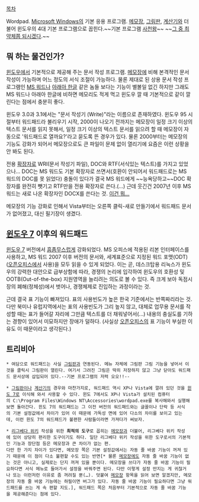 [[목차]]

Wordpad. [[Microsoft Windows]]의 기본 응용 프로그램. [[메모장#s-2|메모장]], [[그림판]], [[계산기#s-2|계산기]]와 더불어 윈도우의 4대 기본 프로그램으로 꼽힌다.~~기본 프로그램 [[사천왕]]~~ ~~[[놈은 사천왕 최약체지|그 중 최약체쯤 되시겠다]].~~

== 뭐 하는 물건인가? ==
[[Microsoft Windows|윈도우]]에서 기본적으로 제공해 주는 문서 작성 프로그램. [[메모장#s-2|메모장]]에 비해 본격적인 문서 작성이 가능하며 어느 정도의 서식 조절이 가능하다. 물론 제대로 된 상용 문서 작성 프로그램인 [[MS 워드]]나 [[아래아 한글]] 같은 놈들 보다는 기능이 별볼일 없긴 하지만 그래도 MS 워드나 아래아 한글에 비하면 메모리도 적게 먹고 윈도우 깔 때 기본적으로 같이 깔린다는 점에서 충분히 좋다.

윈도우 3.0과 3.1에서는 "문서 작성기 (Write)"라는 이름으로 존재하였다. 윈도우 95 시절부터 워드패드라 불리우기 시작, 2000이 나오기 전까지는 메모장이 일정 크기 이상의 텍스트 문서를 읽지 못해서, 일정 크기 이상의 텍스트 문서를 읽으려 할 때 메모장이 자동으로 '워드패드로 열까요?'라고 묻도록 뜬 경우가 있다. 물론 2000부터는 메모장의 기능도 강화가 되어서 메모장으로도 큰 파일이 문제 없이 열리기에 요즘은 이런 상황을 안 봐도 된다.

전용 [[확장자]]로 WRI(문서 작성기 파일), DOC와 RTF(서식있는 텍스트)를 가지고 있었으나... DOC는 MS 워드도 기본 확장자로 쓰면서(호환이 안되어서 워드패드로는 MS 워드의 DOC를 못 읽었다) 충돌이 있다가 결국 MS 워드에게 ~~능욕당하고~~DOC 확장자를 완전히 뺏기고 RTF만을 전용 확장자로 쓴다.(…) 근데 웃긴건 2007년 이후 MS 워드는 새로 나온 확장자인 DOCX를 쓴다는 것. [[이뭐병|이건 뭐...]]

메모장의 기능 강화로 인해서 Vista부터는 오른쪽 클릭-새로 만들기에서 워드패드 문서가 없어졌고, 대신 필기장이 생겼다.

== [[윈도우 7]] 이후의 워드패드 ==
[[윈도우 7]] 버전에서 [[흠좀무]]스럽게 강화되었다. MS 오피스에 적용된 리본 인터페이스를 사용하고, MS 워드 2007 이후 버전의 문서와, 세계표준으로 지정된 워드 포맷(ODT)([[오픈오피스]]에서 사용)을 모두 읽을 수 있게 되었다. 
이는 곧, 데스크탑용 리눅스가 윈도우의 강력한 대안으로 급부상함에 따라, 경쟁의 논리에 입각하여 윈도우의 호환성 및 OOTB(Out-of-the-box) 지원영역을 늘리려는 의도로 볼 수 있다. 즉 크게 보아 독점시장의 폐해(정체성)에서 벗어나, 경쟁체제로 진입하는 과정이라는 것.

근데 결국 표 기능이 빠져있다. 표의 사용빈도가 높은 한국 기준에서는 반쪽짜리라는 것.
다만 북미나 유럽지역에서는 표의 사용빈도가 그리 높지 않고, 대체로 업무용 문서를 작성할 때는 표가 들어갈 자리에 그만큼 텍스트를 더 채워넣어서(...) 내용의 충실도를 기하는 경향이 있어서 미묘하지만 장애가 덜하다. (사실상 [[오픈오피스]]의 표 기능이 부실한 이유도 이 때문이라고 생각된다.)

== 트리비아 ==
 * 여담으로 워드패드는 사실 [[그림판]]과 연동된다. 메뉴 자체에 그림판 그림 기능을 넣어서 이것을 클릭시 그림판이 열린다. 여기서 그려진 그림은 딱히 저장하지 않고 그냥 닫아도 워드패드 문서상에 삽입되어 있다.--기본 프로그램의 저력 오오!!--

 * [[그림판]]이나 [[계산기#s-2|계산기]]의 경우와 마찬가지로, 워드패드 역시 XP나 Vista에 깔려 있던 것을 [[윈도 7]]로 이식해 와서 사용할 수 있다. 윈도 7에서도 XP나 Vista가 설치된 컴퓨터의 C:\Program Files\Windows NT\Accessories\wordpad.exe를 복사해와서 실행해보면 돌아간다. 윈도 7의 워드패드는 그 이전 버전의 워드패드와는 글꼴이나 단락 등 서식의 기본 설정값에서 차이가 있어 이 때문에 가독성 면에 있어 다소의 차이를 보이고 있는데, 이런 윈도 7의 워드패드가 불편한 사람들이라면 가져다가 써보자.

 * [[리그베다 위키]] 작성을 위한 '''최적의 도구'''로 꼽히는 [[메모장#s-2|메모장]]과 더불어, 리그베다 위키 작성에 있어 상당히 편리한 도구이기도 하다. 일단 리그베다 위키 작성을 위한 도구로서의 기본적인 기능과 장단점 등은 메모장과 큰 차이가 없는 편.
 다만 한 가지 차이가 있다면, 메모장 쪽은 기본 설정값에서는 자동 줄 바꿈 기능이 꺼져 있기 때문에 이 점이 다소 불편할 수도 있는 반면[* 물론 [[메모장#s-2|메모장]]에도 자동 줄 바꿈 기능이 없는 것은 아니고, 실제로는 단지 꺼져 있을 뿐이다. 메모장을 쓰다가 자동 줄 바꿈 기능이 필요하다면 서식 메뉴로 들어가서 설정을 바꿔주면 된다. 다만 이렇게 설정 만지는 게 귀찮거나 또는 이런저런 이유로 좀 꺼려질 뿐(…). 덧붙여 [[메모장#s-2|메모장]] 항목을 읽어 보면 알겠지만, 메모장의 자동 줄 바꿈 기능에는 하필이면 버그가 있다. 자동 줄 바꿈 기능이 필요하다면 그냥 워드패드를 쓰는 게 속 편할 지도.], 워드패드 쪽은 처음부터 기본적으로 자동 줄 바꿈 기능을 제공해준다는 점에 있다.
